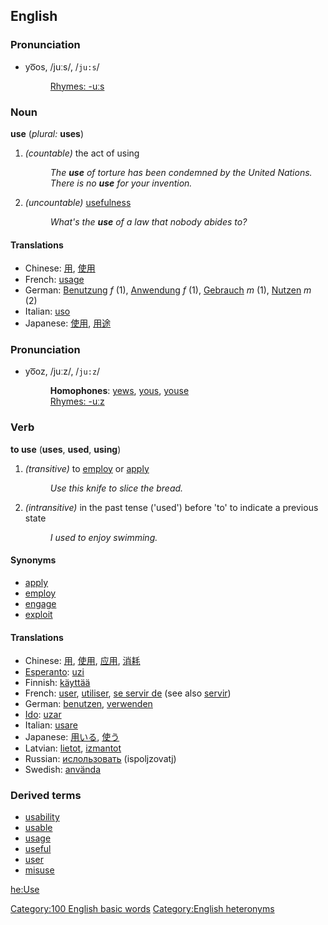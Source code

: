 ==English==
===Pronunciation===
*yo͞os, /juːs/, /<tt>ju:s</tt>/
*:[[Rhymes:English:-uːs|Rhymes: -uːs]]

===Noun===
'''use''' (''plural:'' '''uses''')

#''(countable)'' the act of using
#:''The '''use''' of torture has been condemned by the United Nations.''
#:''There is no '''use''' for your invention.''
#''(uncountable)'' [[usefulness]]
#:''What's the '''use''' of a law that nobody abides to?''

====Translations====
*Chinese: [[用]], [[使用]]
*French: [[usage]]
*German: [[Benutzung]] ''f'' (1), [[Anwendung]] ''f'' (1), [[Gebrauch]] ''m'' (1), [[Nutzen]] ''m'' (2)
*Italian: [[uso]]
*Japanese: [[使用]], [[用途]]

===Pronunciation===
*yo͞oz, /juːz/, /<tt>ju:z</tt>/
*:'''Homophones''': [[yew]]s, [[yous]], [[youse]]
*:[[Rhymes:English:-uːz|Rhymes: -uːz]]

===Verb===
'''to use''' ('''uses''', '''used''', '''using''')

#''(transitive)'' to [[employ]] or [[apply]]
#:''Use this knife to slice the bread.''
#''(intransitive)'' in the past tense ('used') before 'to' to indicate a previous state
#:''I used to enjoy swimming.''

====Synonyms====
*[[apply]]
*[[employ]]
*[[engage]]
*[[exploit]]

====Translations====
*Chinese: [[用]], [[使用]], [[应用]], [[消耗]]
*[[Esperanto]]: [[uzi]]
*Finnish: [[käyttää]]
*French: [[user]], [[utiliser]], [[se servir de]] (see also [[servir]])
*German: [[benutzen]], [[verwenden]]
*[[Ido]]: [[uzar]]
*Italian: [[usare]]
*Japanese: [[用いる]], [[使う]]
*Latvian: [[lietot]], [[izmantot]]
*Russian: [[ислользовать]] (ispoljzovatj)
*Swedish: [[använda]]

===Derived terms===
*[[usability]]
*[[usable]]
*[[usage]]
*[[useful]]
*[[user]]
*[[misuse]]

[[he:Use]]
[[Category:100 English basic words]]

[[Category:English heteronyms]]